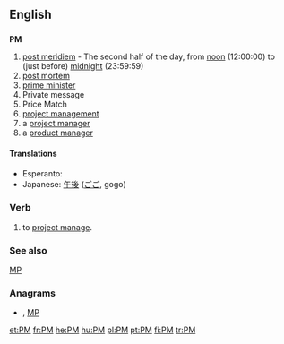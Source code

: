 {{also|Pm}}
==English==

==={{initialism}}===
'''PM'''

# [[post meridiem]] - The second half of the day, from [[noon]] (12:00:00) to (just before) [[midnight]] (23:59:59)
# [[post mortem]]
# [[prime minister|prime minister]]
# Private message
# Price Match
# [[project management]]
#a [[project manager]]
#a [[w:product manager|product manager]]

====Translations====
{{trans-top|after 12:00:00}}
* Esperanto: {{t|eo|p.t.m.}}
* Japanese: [[午後]] ([[ごご]], gogo)
{{trans-mid}}
{{trans-bottom}}

===Verb===
{{en-verb}}
#to [[project manage]].

===See also===
[[MP]]

===Anagrams===
* {{alphagram|[[Mp#English|Mp]]}} , [[MP#English|MP]]


[[et:PM]]
[[fr:PM]]
[[he:PM]]
[[hu:PM]]
[[pl:PM]]
[[pt:PM]]
[[fi:PM]]
[[tr:PM]]